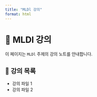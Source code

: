 ```yaml
---
title: "MLDl 강의"
format: html
---
```


# 📘 MLDl 강의

이 페이지는 `MLDl` 주제의 강의 노트를 안내합니다.

## 📂 강의 목록

- 강의 파일 1
- 강의 파일 2
